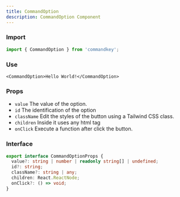 ```yaml
---
title: CommandOption
description: CommandOption Component
---
```



### Import

```js
import { CommandOption } from 'commandkey';
```

### Use

```tsx
<CommandOption>Hello World!</CommandOption>
```

### Props

- `value` The value of the option.
- `id` The identification of the option
- `className` Edit the styles of the button using a Tailwind CSS class.
- `children` Inside it uses any html tag
- `onClick` Execute a function after click the button.

### Interface

```ts
export interface CommandOptionProps {
  value?: string | number | readonly string[] | undefined;
  id?: string;
  className?: string | any;
  children: React.ReactNode;
  onClick?: () => void;
}
```

<CommandLanding client:idle />
